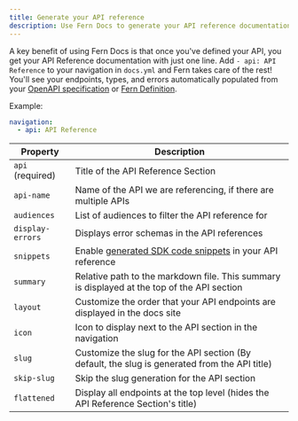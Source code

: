---
title: Generate your API reference
description: Use Fern Docs to generate your API reference documentation from your API definition, using your choice of either OpenAPI or Fern Definition.
---

A key benefit of using Fern Docs is that once you've defined your API, you get your API Reference documentation with just one line.
Add `- api: API Reference` to your navigation in `docs.yml` and Fern takes care of the rest! You'll see your endpoints, types,
and errors automatically populated from your [OpenAPI specification](/learn/api-definition/openapi/overview) or [Fern Definition](/learn/api-definition/fern/overview).

Example:

```yml docs.yml
navigation:
  - api: API Reference
```

| Property         | Description                                                                                   |
| ---------------- | --------------------------------------------------------------------------------------------- |
| `api` (required) | Title of the API Reference Section                                                            |
| `api-name`       | Name of the API we are referencing, if there are multiple APIs                                |
| `audiences`      | List of audiences to filter the API reference for                                             |
| `display-errors` | Displays error schemas in the API references                                                  |
| `snippets`       | Enable [generated SDK code snippets](/docs/api-references/sdk-snippets) in your API reference |
| `summary`        | Relative path to the markdown file. This summary is displayed at the top of the API section   |
| `layout`         | Customize the order that your API endpoints are displayed in the docs site                    |
| `icon`           | Icon to display next to the API section in the navigation                                     |
| `slug`           | Customize the slug for the API section (By default, the slug is generated from the API title) |
| `skip-slug`      | Skip the slug generation for the API section                                                  |
| `flattened`      | Display all endpoints at the top level (hides the API Reference Section's title)              |
